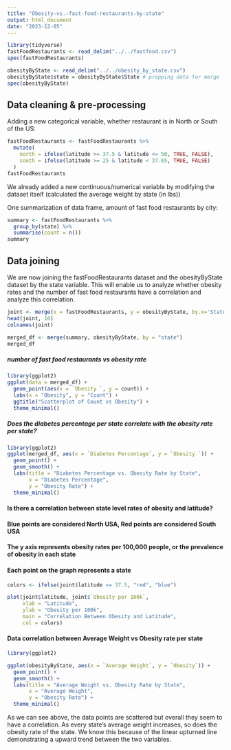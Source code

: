---
title: "Obesity-vs.-fast-food-restaurants-by-state"
output: html_document
date: "2023-12-05"
---

```{r}
library(tidyverse)
fastFoodRestaurants <- read_delim("../../fastfood.csv")
spec(fastFoodRestaurants)

obesityByState <- read_delim("../../obesity_by_state.csv")
obesityByState$state = obesityByState$State # prepping data for merge
spec(obesityByState)
```

## Data cleaning & pre-processing

Adding a new categorical variable, whether restaurant is in North or South of the US: 

```{r}
fastFoodRestaurants <- fastFoodRestaurants %>% 
  mutate(
    north = ifelse(latitude >= 37.5 & latitude <= 50, TRUE, FALSE),
    south = ifelse(latitude >= 25 & latitude < 37.65, TRUE, FALSE)
  )
fastFoodRestaurants
```

We already added a new continuous/numerical variable by modifying the dataset itself (calculated the average weight by state (in lbs))


One summarization of data frame, amount of fast food restaurants by city: 

```{r}
summary <- fastFoodRestaurants %>%
  group_by(state) %>%
  summarise(count = n())
summary
```

## Data joining

We are now joining the fastFoodRestaurants dataset and the obesityByState dataset by the state variable. This will enable us to analyze whether obesity rates and the number of fast food restaurants have a correlation and analyze this correlation.

```{r}
joint <- merge(x = fastFoodRestaurants, y = obesityByState, by.x='State', by.y = 'state', fill = -9999) # merging the two big datasets
head(joint, 10)
colnames(joint)
```

```{r}
merged_df <- merge(summary, obesityByState, by = "state")
merged_df
```

##### number of fast food restaurants vs obesity rate
```{r}
library(ggplot2)
ggplot(data = merged_df) +
  geom_point(aes(x = `Obesity `, y = count)) +
  labs(x = "Obesity", y = "Count") +
  ggtitle("Scatterplot of Count vs Obesity") +
  theme_minimal()
```

##### Does the diabetes percentage per state correlate with the obesity rate per state?
```{r}
library(ggplot2)
ggplot(merged_df, aes(x = `Diabetes Percentage`, y = `Obesity `)) +
  geom_point() +
  geom_smooth() +
  labs(title = "Diabetes Percentage vs. Obesity Rate by State",
       x = "Diabetes Percentage",
       y = "Obesity Rate") +
  theme_minimal()
```

#### Is there a correlation between state level rates of obesity and latitude?

#### Blue points are considered North USA, Red points are considered South USA
#### The y axis represents obesity rates per 100,000 people, or the prevalence of obesity in each state
#### Each point on the graph represents a state
```{r}
colors <- ifelse(joint$latitude <= 37.5, "red", "blue")

plot(joint$latitude, joint$`Obesity per 100k`, 
     xlab = "Latitude",
     ylab = "Obesity per 100k",
     main = "Correlation Between Obesity and Latitude",
     col = colors)
```
#### Data correlation between Average Weight vs Obesity rate per state
```{r}
library(ggplot2)

ggplot(obesityByState, aes(x = `Average Weight`, y = `Obesity`)) +
  geom_point() +
  geom_smooth() +
  labs(title = "Average Weight vs. Obesity Rate by State",
       x = "Average Weight",
       y = "Obesity Rate") +
  theme_minimal()

```
As we can see above, the data points are scattered but overall they seem to have a correlation. As every state's average weight increases, so does the obesity rate of the state. We know this because of the linear upturned line demonstrating a upward trend between the two variables. 
